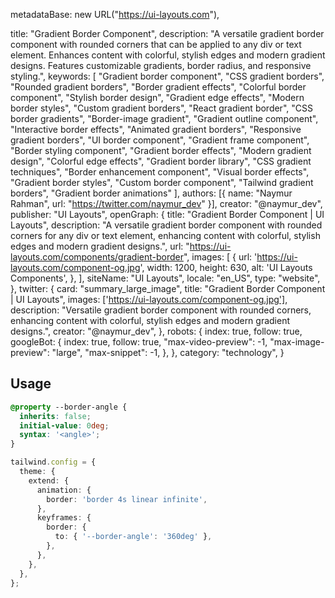   metadataBase: new URL("https://ui-layouts.com"),

  title: "Gradient Border Component",
  description: "A versatile gradient border component with rounded corners that can be applied to any div or text element. Enhances content with colorful, stylish edges and modern gradient designs. Features customizable gradients, border radius, and responsive styling.",
  keywords: [
    "Gradient border component",
    "CSS gradient borders",
    "Rounded gradient borders",
    "Border gradient effects",
    "Colorful border component",
    "Stylish border design",
    "Gradient edge effects",
    "Modern border styles",
    "Custom gradient borders",
    "React gradient border",
    "CSS border gradients",
    "Border-image gradient",
    "Gradient outline component",
    "Interactive border effects",
    "Animated gradient borders",
    "Responsive gradient borders",
    "UI border component",
    "Gradient frame component",
    "Border styling component",
    "Gradient border effects",
    "Modern gradient design",
    "Colorful edge effects",
    "Gradient border library",
    "CSS gradient techniques",
    "Border enhancement component",
    "Visual border effects",
    "Gradient border styles",
    "Custom border component",
    "Tailwind gradient borders",
    "Gradient border animations"
  ],
  authors: [{ name: "Naymur Rahman", url: "https://twitter.com/naymur_dev" }],
  creator: "@naymur_dev",
  publisher: "UI Layouts",
  openGraph: {
    title: "Gradient Border Component | UI Layouts",
    description: "A versatile gradient border component with rounded corners for any div or text element, enhancing content with colorful, stylish edges and modern gradient designs.",
    url: "https://ui-layouts.com/components/gradient-border",
    images: [
      {
        url: 'https://ui-layouts.com/component-og.jpg',
        width: 1200,
        height: 630,
        alt: 'UI Layouts Components',
      },
    ],
    siteName: "UI Layouts",
    locale: "en_US",
    type: "website",
  },
  twitter: {
    card: "summary_large_image",
    title: "Gradient Border Component | UI Layouts",
    images: ['https://ui-layouts.com/component-og.jpg'],
    description: "Versatile gradient border component with rounded corners, enhancing content with colorful, stylish edges and modern gradient designs.",
    creator: "@naymur_dev",
  },
  robots: {
    index: true,
    follow: true,
    googleBot: {
      index: true,
      follow: true,
      "max-video-preview": -1,
      "max-image-preview": "large",
      "max-snippet": -1,
    },
  },
  category: "technology",
}

<ComponentCodePreview name='gradient-border' hasReTrigger />

## Usage

```css global.css
@property --border-angle {
  inherits: false;
  initial-value: 0deg;
  syntax: '<angle>';
}
```

```ts tailwind.config.ts
tailwind.config = {
  theme: {
    extend: {
      animation: {
        border: 'border 4s linear infinite',
      },
      keyframes: {
        border: {
          to: { '--border-angle': '360deg' },
        },
      },
    },
  },
};
```
